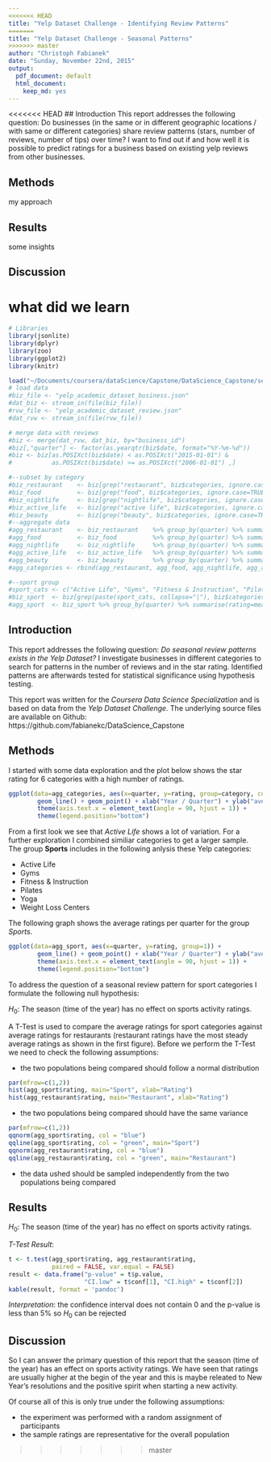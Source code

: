 ```yaml
---
<<<<<<< HEAD
title: "Yelp Dataset Challenge - Identifying Review Patterns"
=======
title: "Yelp Dataset Challenge - Seasonal Patterns"
>>>>>>> master
author: "Christoph Fabianek"
date: "Sunday, November 22nd, 2015"
output:
  pdf_document: default
  html_document:
    keep_md: yes
---
```


<<<<<<< HEAD
## Introduction
This report addresses the following question: 
Do businesses (in the same or in different geographic locations / with same or different categories) share review patterns (stars, number of reviews, number of tips) over time? I want to find out if and how well it is possible to predict ratings for a business based on existing yelp reviews from other businesses.

## Methods
my approach

## Results
some insights

## Discussion
what did we learn
=======
```r
# Libraries
library(jsonlite)
library(dplyr)
library(zoo)
library(ggplot2)
library(knitr)

load("~/Documents/coursera/dataScience/Capstone/DataScience_Capstone/season.RData")
# load data
#biz_file <- "yelp_academic_dataset_business.json"
#dat_biz <- stream_in(file(biz_file))
#rvw_file <- "yelp_academic_dataset_review.json"
#dat_rvw <- stream_in(file(rvw_file))

# merge data with reviews
#biz <- merge(dat_rvw, dat_biz, by="business_id")
#biz[,"quarter"] <- factor(as.yearqtr(biz$date, format="%Y-%m-%d"))
#biz <- biz[as.POSIXct(biz$date) < as.POSIXct("2015-01-01") & 
#           as.POSIXct(biz$date) >= as.POSIXct("2006-01-01") ,]

#--subset by category
#biz_restaurant    <- biz[grep("restaurant", biz$categories, ignore.case=TRUE),]
#biz_food          <- biz[grep("food", biz$categories, ignore.case=TRUE),]
#biz_nightlife     <- biz[grep("nightlife", biz$categories, ignore.case=TRUE),]
#biz_active_life   <- biz[grep("active life", biz$categories, ignore.case=TRUE),]
#biz_beauty        <- biz[grep("beauty", biz$categories, ignore.case=TRUE),]
#--aggregate data
#agg_restaurant    <- biz_restaurant    %>% group_by(quarter) %>% summarise(rating=mean(stars.x)) %>% mutate(category="Restaurant")
#agg_food          <- biz_food          %>% group_by(quarter) %>% summarise(rating=mean(stars.x)) %>% mutate(category="Food")
#agg_nightlife     <- biz_nightlife     %>% group_by(quarter) %>% summarise(rating=mean(stars.x)) %>% mutate(category="Nightlife")
#agg_active_life   <- biz_active_life   %>% group_by(quarter) %>% summarise(rating=mean(stars.x)) %>% mutate(category="Active Life")
#agg_beauty        <- biz_beauty        %>% group_by(quarter) %>% summarise(rating=mean(stars.x)) %>% mutate(category="Beauty")
#agg_categories <- rbind(agg_restaurant, agg_food, agg_nightlife, agg_active_life, agg_beauty)

#--sport group
#sport_cats <- c("Active Life", "Gyms", "Fitness & Instruction", "Pilates", "Yoga", "Weight Loss Centers")
#biz_sport  <- biz[grep(paste(sport_cats, collapse="|"), biz$categories, ignore.case=TRUE), ]
#agg_sport  <- biz_sport %>% group_by(quarter) %>% summarise(rating=mean(stars.x), count=n())
```

## Introduction
This report addresses the following question: *Do seasonal review patterns exists in the Yelp Dataset?* I investigate businesses in different categories to search for patterns in the number of reviews and in the star rating. Identified patterns are afterwards tested for statistical significance using hypothesis testing.  

This report was written for the *Coursera Data Science Specialization* and is based on data from the *Yelp Dataset Challenge*. The underlying source files are available on Github: https://github.com/fabianekc/DataScience_Capstone


## Methods
I started with some data exploration and the plot below shows the star rating for 6 categories with a high number of ratings.

```r
ggplot(data=agg_categories, aes(x=quarter, y=rating, group=category, color=category)) + 
        geom_line() + geom_point() + xlab("Year / Quarter") + ylab("average rating") + 
        theme(axis.text.x = element_text(angle = 90, hjust = 1)) +
        theme(legend.position="bottom")
```

From a first look we see that *Active Life* shows a lot of variation. For a further exploration I combined similiar categories to get a larger sample. The group **Sports** includes in the following anlysis these Yelp categories:  

* Active Life
* Gyms
* Fitness & Instruction
* Pilates
* Yoga
* Weight Loss Centers

The following graph shows the average ratings per quarter for the group *Sports*.

```r
ggplot(data=agg_sport, aes(x=quarter, y=rating, group=1)) + 
        geom_line() + geom_point() + xlab("Year / Quarter") + ylab("average rating") + 
        theme(axis.text.x = element_text(angle = 90, hjust = 1)) +
        theme(legend.position="bottom")
```

To address the question of a seasonal review pattern for sport categories I formulate the following null hypothesis:  

$H_0$: The season (time of the year) has no effect on sports activity ratings.

A T-Test is used to compare the average ratings for sport categories against average ratings for restaurants (restaurant ratings have the most steady average ratings as shown in the first figure). Before we perform the T-Test we need to check the following assumptions:

* the two populations being compared should follow a normal distribution  
```r
par(mfrow=c(1,2))
hist(agg_sport$rating, main="Sport", xlab="Rating")
hist(agg_restaurant$rating, main="Restaurant", xlab="Rating")
```

* the two populations being compared should have the same variance  
```r
par(mfrow=c(1,2))
qqnorm(agg_sport$rating, col = "blue")
qqline(agg_sport$rating, col = "green", main="Sport")
qqnorm(agg_restaurant$rating, col = "blue")
qqline(agg_restaurant$rating, col = "green", main="Restaurant")
```

* the data ushed should be sampled independently from the two populations being compared

## Results
$H_0$: The season (time of the year) has no effect on sports activity ratings.  

*T-Test Result*:

```r
t <- t.test(agg_sport$rating, agg_restaurant$rating, 
            paired = FALSE, var.equal = FALSE)
result <- data.frame("p-value" = t$p.value, 
                     "CI.low" = t$conf[1], "CI.high" = t$conf[2])
kable(result, format = 'pandoc')
```

*Interpretation*: the confidence interval does not contain 0 and the p-value is less than 5% so $H_0$ can be rejected


## Discussion
So I can answer the primary question of this report that the season (time of the year) has an effect on sports activity ratings. We have seen that ratings are usually higher at the begin of the year and this is maybe releated to New Year's resolutions and the positive spirit when starting a new activity.

Of course all of this is only true under the following assumptions:

* the experiment was performed with a random assignment of participants
* the sample ratings are representative for the overall population 

>>>>>>> master

